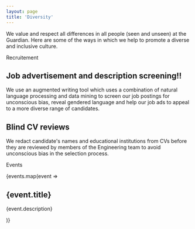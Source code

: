 ```yaml
---
layout: page
title: 'Diversity'
---
```




We value and respect all differences in all people (seen and unseen) at the Guardian. Here are some of the ways in which we help to promote a diverse and inclusive culture.

<ContentSection>
  <ContentLeft>Recruitement </ContentLeft>
  <ContentRight>
     <h2>Job advertisement and description screening!!</h2>
     We use an augmented writing tool which uses a combination of natural language processing and data mining to screen our job postings for unconscious bias, reveal gendered language and help our job ads to appeal to a more diverse range of candidates.
    <h2>Blind CV reviews</h2>
     We redact candidate's names and educational institutions from CVs before they are reviewed by members of the Engineering team to avoid unconscious bias in the selection process.
  </ContentRight>
</ContentSection>

<ContentTitle>Events</ContentTitle>

<Carousel>
     {events.map(event =>
       <div key={event.title}>
        <ContentSection>
          <ContentLeft>
            <Image filename={event.imgSrc} />
          </ContentLeft>
          <ContentRight>
            <ContentCard>
              <h2>{event.title}</h2>
              <p>{event.description}</p>
            </ContentCard>
          </ContentRight>
        </ContentSection>
       </div>
       )}
</Carousel>








